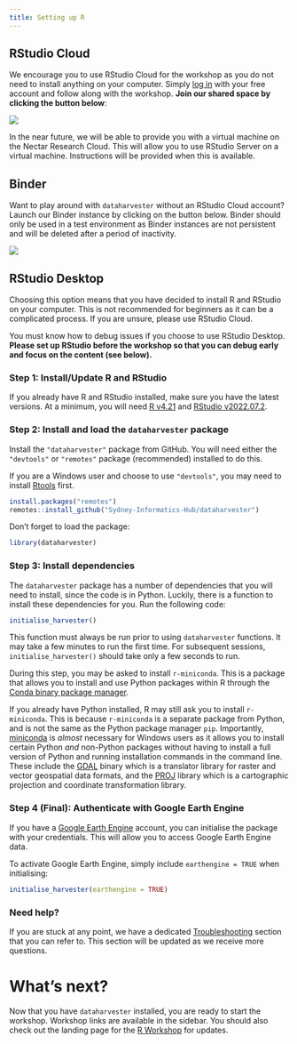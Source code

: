 ```yaml
---
title: Setting up R
---
```


## RStudio Cloud

We encourage you to use RStudio Cloud for the workshop as you do not need to install anything on your computer. Simply [log in](https://login.rstudio.cloud/login) with your free account and follow along with the workshop. **Join our shared space by clicking the button below**:

[![](https://img.shields.io/badge/Join%20Shared%20Space-RStudio%20Cloud-yellow?style=for-the-badge&logo=appveyor)]()

::: callout-note
In the near future, we will be able to provide you with a virtual machine on the Nectar Research Cloud. This will allow you to use RStudio Server on a virtual machine. Instructions will be provided when this is available.
:::

## Binder

Want to play around with `dataharvester` without an RStudio Cloud account? Launch our Binder instance by clicking on the button below. Binder should only be used in a test environment as Binder instances are not persistent and will be deleted after a period of inactivity.

[![](https://img.shields.io/badge/Launch%20Workshop-Binder-blue?style=for-the-badge&logo=appveyor)]()

## RStudio Desktop

::: callout-important
Choosing this option means that you have decided to install R and RStudio on your computer. This is not recommended for beginners as it can be a complicated process. If you are unsure, please use RStudio Cloud.

You must know how to debug issues if you choose to use RStudio Desktop. **Please set up RStudio before the workshop so that you can debug early and focus on the content (see below).**
:::

### **Step 1**: Install/Update R and RStudio

 If you already have R and RStudio installed, make sure you have the latest versions. At a minimum, you will need [R v4.21](https://cran.r-project.org/) and [RStudio v2022.07.2](https://www.rstudio.com/products/rstudio/download/).

### **Step 2**: Install and load the `dataharvester` package

Install the `"dataharvester"` package from GitHub. You will need either the `"devtools"` or `"remotes"` package (recommended) installed to do this.

::: callout-warning
If you are a Windows user and choose to use `"devtools"`, you may need to install [Rtools](https://cran.r-project.org/bin/windows/Rtools/) first.
:::


```r
install.packages("remotes")
remotes::install_github("Sydney-Informatics-Hub/dataharvester")
```
Don't forget to load the package:

```r
library(dataharvester)
```

### **Step 3**: Install dependencies

The `dataharvester` package has a number of dependencies that you will need to install, since the code is in Python. Luckily, there is a function to install these dependencies for you. Run the following code:

```r
initialise_harvester()
```
This function must always be run prior to using `dataharvester` functions. It may take a few minutes to run the first time. For subsequent sessions, `initialise_harvester()` should take only a few seconds to run.

::: callout-important
During this step, you may be asked to install `r-miniconda`. This is a package that allows you to install and use Python packages within R through the [Conda binary package manager](https://conda.io/projects/conda/en/latest/index.html). 

If you already have Python installed, R may still ask you to install `r-miniconda`. This is because `r-miniconda` is a separate package from Python, and is not the same as the Python package manager `pip`. Importantly, [miniconda](https://docs.conda.io/en/latest/miniconda.html) is *almost* necessary for Windows users as it allows you to install certain Python *and* non-Python packages without having to install a full version of Python and running installation commands in the command line. These include the [GDAL](https://gdal.org/) binary which is a translator library for raster and vector geospatial data formats, and the [PROJ](https://proj.org/) library which is a cartographic projection and coordinate transformation library.
:::

### **Step 4 (Final)**: Authenticate with Google Earth Engine

If you have a [Google Earth Engine](https://earthengine.google.com/) account, you can initialise the package with your credentials. This will allow you to access Google Earth Engine data.

To activate Google Earth Engine, simply include `earthengine = TRUE` when initialising:
  
```r
initialise_harvester(earthengine = TRUE)
```

### Need help?

If you are stuck at any point, we have a dedicated [Troubleshooting](/rdocs/r99-troubleshooting.qmd) section that you can refer to. This section will be updated as we receive more questions.

# What's next?

Now that you have `dataharvester` installed, you are ready to start the workshop. Workshop links are available in the sidebar. You should also check out the landing page for the [R Workshop](rdocs/r00-workshop.qmd) for updates.